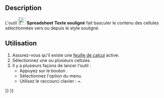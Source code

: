 <languages/>

{{Docnav/fr
|[[Spreadsheet_StyleItalic/fr|Texte en italique]]
|[[Spreadsheet_SetAlias/fr|Alias]]
|[[Spreadsheet_Workbench/fr|Atelier Spreadsheet]]
|IconL=Spreadsheet_StyleItalic.svg
|IconR=Spreadsheet_SetAlias.svg
|IconC=Workbench_Spreadsheet.svg
}}

{{GuiCommand/fr
|Name=Spreadsheet StyleUnderline
|Name/fr=Spreadsheet Texte souligné
|MenuLocation=Spreadsheet → Styles → Texte souligné
|Workbenches=[[Spreadsheet_Workbench/fr|Spreadsheet]]
|Shortcut={{KEY|Ctrl}}+{{KEY|S}}
|Version=0.17
}}

==Description==

L'outil [[File:Spreadsheet_StyleUnderline.svg|24px]] '''Spreadsheet Texte souligné''' fait basculer le contenu des cellules sélectionnées vers ou depuis le style ''souligné''.

<span id="Usage"></span>
==Utilisation==

# Assurez-vous qu'il existe une [[Spreadsheet_CreateSheet/fr|feuille de calcul]] active.
# Sélectionnez une ou plusieurs cellules.
# Il y a plusieurs façons de lancer l'outil :
#* Appuyez sur le bouton {{Button|[[File:Spreadsheet_StyleUnderline.svg|16px]] [[Spreadsheet_StyleUnderline/fr|Texte souligné]]}}.
#* Sélectionnez l'option {{MenuCommand|Spreadsheet → Styles → [[File:Spreadsheet_StyleUnderline.svg|16px]] Texte souligné}} du menu.
#* Utilisez le raccourci clavier : {{KEY|Ctrl}}+{{KEY|S}}. {{Version/fr|1.1}}


{{Docnav/fr
|[[Spreadsheet_StyleItalic/fr|Texte en italique]]
|[[Spreadsheet_SetAlias/fr|Alias]]
|[[Spreadsheet_Workbench/fr|Atelier Spreadsheet]]
|IconL=Spreadsheet_StyleItalic.svg
|IconR=Spreadsheet_SetAlias.svg
|IconC=Workbench_Spreadsheet.svg
}}

{{Spreadsheet_Tools_navi{{#translation:}}}}
{{Userdocnavi{{#translation:}}}}